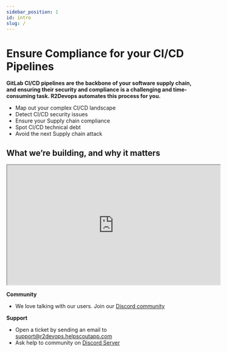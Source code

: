 ```yaml
---
sidebar_position: 1
id: intro
slug: /
---
```


# Ensure Compliance for your CI/CD Pipelines

**GitLab CI/CD pipelines are the backbone of your software supply chain, and
ensuring their security and compliance is a challenging and time-consuming
task. R2Devops automates this process for you.**
- Map out your complex CI/CD landscape
- Detect CI/CD security issues
- Ensure your Supply chain compliance
- Spot CI/CD technical debt
- Avoid the next Supply chain attack

## What we’re building, and why it matters

<iframe 
  width="560" 
  height="315" 
  src="https://www.youtube.com/embed/kjqPoTq8QAA" 
  title="YouTube video player" 
  allow="accelerometer; autoplay; clipboard-write; encrypted-media; gyroscope; picture-in-picture; web-share" 
  allowFullScreen
  style={{maxWidth: '100%', height: '315px'}}
></iframe>

**Community**
- We love talking with our users. Join our [<FAIcon icon="fa-brands fa-discord"
  size="sm" /> Discord
  community](https://discord.r2devops.io/?utm_medium=website&utm_source=r2devopsdocumentation?utm_campaign=addajob)

**Support**
- Open a ticket by sending an email to [support@r2devops.helpscoutapp.com](mailto:support@r2devops.helpscoutapp.com)
- Ask help to community on [Discord Server](https://discord.r2devops.io?utm_medium=website&utm_source=r2devopsdocumentation&utm_campaign=homepage)
